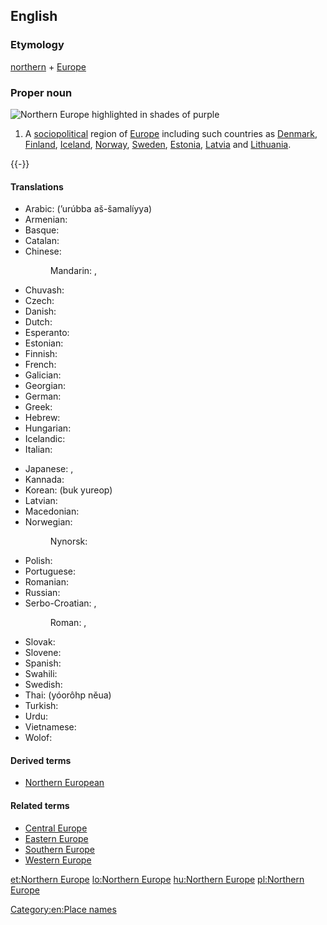 ==English==
{{wikipedia}}

===Etymology===
[[northern]] + [[Europe]]

===Proper noun===
[[Image:Europe-septentrionale.png|thumb|right|Northern Europe highlighted in shades of purple]]
{{en-proper noun|head=[[northern|Northern]] [[Europe]]}}

# A [[sociopolitical]] region of [[Europe]] including such countries as [[Denmark]], [[Finland]], [[Iceland]], [[Norway]], [[Sweden]], [[Estonia]], [[Latvia]] and [[Lithuania]].

{{-}}

====Translations====
{{trans-top|sociopolitical region of Europe}}
* Arabic: {{t-|ar|أوروبا الشمالية|sc=Arab}} (’urúbba aš-šamalíyya) {{f}}
* Armenian: {{t-|hy|Հյուսիսային Եվրոպա|tr=Hyusisayin Evropa|sc=Armn}}
* Basque: {{t-|eu|Iparraldeko Europa}}
* Catalan: {{t-|ca|Europa del Nord}}
* Chinese:
*: Mandarin: {{t|cmn|北歐|sc=Hani}}, {{t|cmn|北欧|tr=Běi-Ōu|sc=Hani}}
* Chuvash: {{tø|cv|Çурçĕр Европа}}
* Czech: {{t-|cs|severní Evropa|f}}
* Danish: {{t-|da|Nordeuropa}}
* Dutch: {{t-|nl|Noord-Europa}}
* Esperanto: {{t-|eo|Nord-Eŭropo}}
* Estonian: {{t+|et|Põhja-Euroopa}}
* Finnish: {{t+|fi|Pohjois-Eurooppa}}
* French: {{t+|fr|Europe du Nord|f}}
* Galician: {{t-|gl|Europa do norte|f}}
* Georgian: {{t-|ka|ჩრდილოეთი ევროპა|tr=črdiloet‘i evropa}}
* German: {{t+|de|Nordeuropa|n}}
* Greek: {{t-|el|Βόρεια Ευρώπη|f|tr=Vóreia Evrópi|sc=Grek}}
* Hebrew: {{t-|he|צפון אירופה|m|tr=tz'fón eirópah|sc=Hebr}}
* Hungarian: {{t+|hu|Észak-Európa}}
* Icelandic: {{t+|is|Norður-Evrópa}}
* Italian: {{t-|it|Europa settentrionale|f}}
{{trans-mid}}
* Japanese: {{t-|ja|北ヨーロッパ|sc=Jpan|tr=きたヨーロッパ, Kita-Yōroppa}}, {{t-|ja|北欧|tr=Hokuō|sc=Jpan}}
* Kannada: {{t-|kn|ಉತ್ತರ ಯುರೋಪ್}}
* Korean: {{t-|ko|북유럽|sc=Hang}} (buk yureop)
* Latvian: {{t-|lv|Ziemeļeiropa}}
* Macedonian: {{t-|mk|Северна Европа|f|tr=Severna Evropa|sc=Cyrl}}
* Norwegian: {{t-|no|Nord-Europa}}
*: Nynorsk: {{t-|nn|Nord-Europa}}
* Polish: {{t-|pl|Europa Północna|f}}
* Portuguese: {{t-|pt|Europa setentrional|f}}
* Romanian: {{t-|ro|Europa de Nord|f}}
* Russian: {{t-|ru|Северная Европа|f|tr=Sévernaja Jevrópa|sc=Cyrl}}
* Serbo-Croatian: {{t-|sh|Сјеверна Еуропа|f|sc=Cyrl}}, {{t-|sh|Северна Европа|f|sc=Cyrl}}
*: Roman: {{t-|sh|Sjeverna Europa|f}}, {{t-|sh|Severna Evropa|f}}
* Slovak: {{t-|sk|Severná Európa|f}}
* Slovene: {{t-|sl|Severna Evropa|f}}
* Spanish: {{t-|es|Europa del Norte|f}}
* Swahili: {{t-|sw|Ulaya ya Kazkazini}}
* Swedish: {{t+|sv|Nordeuropa|c}}
* Thai: {{t-|th|ยุโรปเหนือ}} (yóorôhp nĕua)
* Turkish: {{t+|tr|Kuzey Avrupa}}
* Urdu: {{t-|ur|شمالی یورپ|sc=ur-Arab}}
* Vietnamese: {{t-|vi|Bắc Âu}}
* Wolof: {{t-|wo|Bëj-gànnaaru Tugal}}
{{trans-bottom}}

====Derived terms====
* [[Northern European]]

====Related terms====
* [[Central Europe]]
* [[Eastern Europe]]
* [[Southern Europe]]
* [[Western Europe]]

[[Category:en:Place names]]

[[et:Northern Europe]]
[[lo:Northern Europe]]
[[hu:Northern Europe]]
[[pl:Northern Europe]]